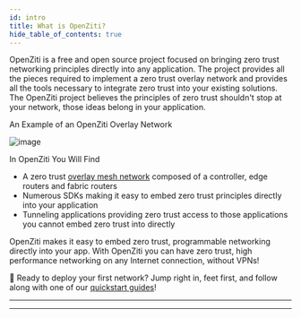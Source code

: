 ```yaml
---
id: intro
title: What is OpenZiti?
hide_table_of_contents: true
---
```


<p>
    <span style={{color: "var(--ifm-color-primary)", fontWeight:"bold"}}>OpenZiti</span> is a free and open source project focused on bringing zero trust networking principles directly into any application. The project provides all the pieces required to implement a zero trust overlay network and provides all the tools necessary to integrate zero trust into your existing solutions. The OpenZiti project believes the principles of zero trust shouldn't stop at your network, those ideas belong <span style={{color: "var(--ifm-color-primary)", fontWeight:"bold"}}>in your application</span>.
</p>

<p style={{fontWeight:"bold"}}>An Example of an OpenZiti Overlay Network</p>
<span>

![image](../../static/img/ziti-overview.svg)

</span>

<p style={{fontWeight:"bold"}}>In OpenZiti You Will Find</p>

* A zero trust [overlay mesh network](../../glossary/glossary#network-overlay-overlay) composed of a controller, edge routers and fabric routers
* Numerous SDKs making it easy to embed zero trust principles directly into your application
* Tunneling applications providing zero trust access to those applications you cannot embed zero trust into directly

OpenZiti makes it easy to embed zero trust, programmable networking directly into your app. With OpenZiti you can have zero trust, high performance networking on any Internet connection, without VPNs!

:running: Ready to deploy your first network? Jump right in, feet first, and follow along with one of our
[quickstart guides](/docs/quickstarts/network)!

---

<ConceptsMd/>

---

<ComponentsMd />

